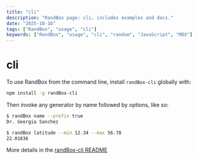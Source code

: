 ```yaml
---
title: "cli"
description: "RandBox page: cli, includes examples and docs."
date: "2025-10-16"
tags: ["RandBox", "usage", "cli"]
keywords: ["RandBox", "usage", "cli", "random", "JavaScript", "MDX"]
---
```


# cli

To use RandBox from the command line, install `randBox-cli` globally with:

```bash
npm install -g randBox-cli
```

Then invoke any generator by name followed by options, like so:

```bash
$ randBox name --prefix true
Dr. Georgia Sanchez

$ randBox latitude --min 12.34 --max 56.78
22.01836
```

More details in the [randBox-cli README](https://github.com/randbox/randBox-cli)
